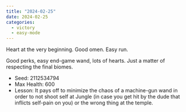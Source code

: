 ```yaml
---
title: "2024-02-25"
date: 2024-02-25
categories:
  - victory
  - easy-mode
---
```


Heart at the very beginning. Good omen. Easy run.

Good perks, easy end-game wand, lots of hearts. Just a matter of respecting the final biomes.

- Seed: 2112534794
- Max Health: 600
- Lesson: It pays off to minimize the chaos of a machine-gun wand in order to not shoot self at Jungle (in case you get hit by the dude that inflicts self-pain on you) or the wrong thing at the temple.